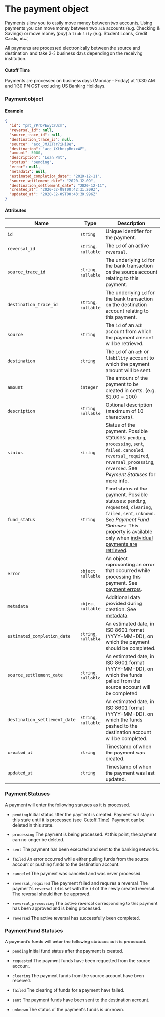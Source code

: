 # The payment object

Payments allow you to easily move money between two accounts. Using payments you can move money between two `ach` accounts (e.g. Checking & Savings) or move money (_pay_) a `liability` (e.g. Student Loans, Credit Cards, etc.)

All payments are processed electronically between the source and destination, and take 2-3 business days depending on the receiving institution.

#### Cutoff Time
Payments are processed on business days (Monday - Friday) at 10:30 AM and 1:30 PM CST excluding US Banking Holidays.

### Payment object

#### Example

```json
{
  "id": "pmt_rPrDPEwyCVUcm",
  "reversal_id": null,
  "source_trace_id": null,
  "destination_trace_id": null,
  "source": "acc_JMJZT6r7iHi8e",
  "destination": "acc_AXthnzpBnxxWP",
  "amount": 5000,
  "description": "Loan Pmt",
  "status": "pending",
  "error": null,
  "metadata": null,
  "estimated_completion_date": "2020-12-11",
  "source_settlement_date": "2020-12-09",
  "destination_settlement_date": "2020-12-11",
  "created_at": "2020-12-09T00:42:31.209Z",
  "updated_at": "2020-12-09T00:43:30.996Z"
}
```

#### Attributes

| Name                          | Type                 | Description                                                                                                                                                                                                                                          |
|-------------------------------|----------------------|------------------------------------------------------------------------------------------------------------------------------------------------------------------------------------------------------------------------------------------------------|
| `id`                          | `string`             | Unique identifier for the payment.                                                                                                                                                                                                                   |
| `reversal_id`                 | `string`, `nullable` | The `id` of an active `reversal`.                                                                                                                                                                                                                    |
| `source_trace_id`             | `string`, `nullable` | The underlying `id` for the bank transaction on the source account relating to this payment.                                                                                                                                                         |
| `destination_trace_id`        | `string`, `nullable` | The underlying `id` for the bank transaction on the destination account relating to this payment.                                                                                                                                                    |
| `source`                      | `string`             | The `id` of an `ach` account from which the payment amount will be retrieved.                                                                                                                                                                        |
| `destination`                 | `string`             | The `id` of an `ach` or `liability` account to which the payment amount will be sent.                                                                                                                                                                |
| `amount`                      | `integer`            | The amount of the payment to be created in cents. (e.g. $1.00 = 100)                                                                                                                                                                                 |
| `description`                 | `string` `nullable`  | Optional description (maximum of 10 characters).                                                                                                                                                                                                     |
| `status`                      | `string`             | Status of the payment. Possible statuses: `pending`, `processing`, `sent`, `failed`, `canceled`, `reversal_required`, `reversal_processing`, `reversed`. See *Payment Statuses* for more info.                                                       |
| `fund_status`                 | `string`             | Fund status of the payment. Possible statuses: `pending`, `requested`, `clearing`, `failed`, `sent`, `unknown`. See *Payment Fund Statuses*.  This property is available only when [individual payments are retrieved](/api/core/payments/retrieve). |
| `error`                       | `object` `nullable`  | An object representing an error that occurred while processing this payment. See [payment errors](/api/errors/resource#payment-errors).                                                                                                              |
| `metadata`                    | `object` `nullable`  | Additional data provided during creation. See [metadata](/api/metadata).                                                                                                                                                                             |
| `estimated_completion_date`   | `string`, `nullable` | An estimated date, in ISO 8601 format (YYYY-MM-DD), on which the payment should be completed.                                                                                                                                                        |
| `source_settlement_date`      | `string`, `nullable` | An estimated date, in ISO 8601 format (YYYY-MM-DD), on which the funds pulled from the source account will be completed.                                                                                                                             |
| `destination_settlement_date` | `string`, `nullable` | An estimated date, in ISO 8601 format (YYYY-MM-DD), on which the funds pushed to the destination account will be completed.                                                                                                                          |
| `created_at`                  | `string`             | Timestamp of when the payment was created.                                                                                                                                                                                                           |
| `updated_at`                  | `string`             | Timestamp of when the payment was last updated.                                                                                                                                                                                                      |

### Payment Statuses

A payment will enter the following statuses as it is processed.

* `pending`
Initial status after the payment is created. Payment will stay in this state until it is
processed (see: [Cutoff Time](#cutoff-time)). Payment can be deleted in this state.

* `processing`
The payment is being processed. At this point, the payment can no longer be deleted.

* `sent`
The payment has been executed and sent to the banking networks.

* `failed`
An error occurred while either pulling funds from the source account or
pushing funds to the destination account.

* `canceled`
The payment was canceled and was never processed.

* `reversal_required`
The payment failed and requires a reversal. The payment's `reversal_id` is set with the `id` of the
newly created reversal. The reversal should then be approved.

* `reversal_processing`
The active reversal corresponding to this payment has been approved and is being processed.

* `reversed`
The active reversal has successfully been completed.

### Payment Fund Statuses

A payment's funds will enter the following statuses as it is processed.

* `pending`
Initial fund status after the payment is created.

* `requested`
The payment funds have been requested from the source account.

* `clearing`
The payment funds from the source account have been received.

* `failed`
The clearing of funds for a payment have failed.

* `sent`
The payment funds have been sent to the destination account.

* `unknown`
The status of the payment's funds is unknown.



